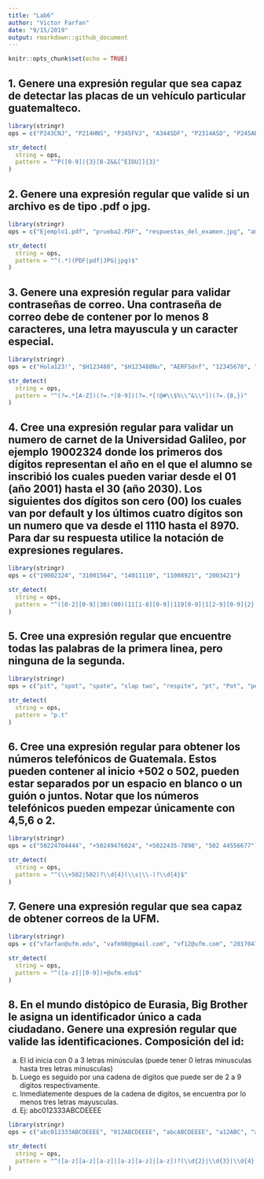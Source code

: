 ```yaml
---
title: "Lab6"
author: "Victor Farfan"
date: "9/15/2019"
output: rmarkdown::github_document
---
```


```r
knitr::opts_chunk$set(echo = TRUE)
```

## 1. Genere una expresión regular que sea capaz de detectar las placas de un vehículo particular guatemalteco.
```r
library(stringr)
ops = c("P243CNJ", "P214HNS", "P345FVJ", "A344SDF", "P2314ASD", "P245ABC")

str_detect(
  string = ops,
  pattern = "^P([0-9]){3}[B-Z&&[^EIOU]]{3}"
)

```

## 2. Genere una expresión regular que valide si un archivo es de tipo .pdf o jpg. 
```r
library(stringr)
ops = c("Ejemplo1.pdf", "prueba2.PDF", "respuestas_del_examen.jpg", "amor.JPG", "hola.hpq")

str_detect(
  string = ops,
  pattern = "^(.*)(PDF|pdf|JPG|jpg)$"
)
```

## 3. Genere una expresión regular para validar contraseñas de correo. Una contraseña de correo debe de contener por lo menos 8 caracteres, una letra mayuscula y un caracter especial.
```r
library(stringr)
ops = c("Hola123!", "$H123488", "$H123488Nu", "AERFSdnf", "12345678", "asdfghjk", "ASDFGHJK", "adfd!!1L", "Datawrangling2019!")

str_detect(
  string = ops,
  pattern = "^(?=.*[A-Z])(?=.*[0-9])(?=.*[!@#\\$%\\^&\\*])(?=.{8,})"
)
```

## 4. Cree una expresión regular para validar un numero de carnet de la Universidad Galileo, por ejemplo 19002324 donde los primeros dos dígitos representan el año en el que el alumno se inscribió los cuales pueden variar desde el 01 (año 2001) hasta el 30 (año 2030). Los siguientes dos dígitos son cero (00) los cuales van por default y los últimos cuatro dígitos son un numero que va desde el 1110 hasta el 8970. Para dar su respuesta utilice la notación de expresiones regulares.
```r
library(stringr)
ops = c("19002324", "31001564", "14011110", "11008921", "2003421")

str_detect(
  string = ops,
  pattern = "^([0-2][0-9]|30)(00)(11[1-8][0-9]|119[0-9]|1[2-9][0-9]{2}|[2-7][0-9]{3}|8[0-8][0-9]{2}|89[0-6][0-9]|8970)$"
)
```

## 5. Cree una expresión regular que encuentre todas las palabras de la primera linea, pero ninguna de la segunda.
```r
library(stringr)
ops = c("pit", "spot", "spate", "slap two", "respite", "pt", "Pot", "peat", "part")

str_detect(
  string = ops,
  pattern = "p.t"
)
```

## 6. Cree una expresión regular para obtener los números telefónicos de Guatemala. Estos pueden contener al inicio +502 o 502, pueden estar separados por un espacio en blanco o un guión o juntos. Notar que los números telefónicos pueden empezar únicamente con 4,5,6 o 2.
```r
library(stringr)
ops = c("50224704444", "+50249476024", "+5022435-7898", "502 44556677")

str_detect(
  string = ops,
  pattern = "^(\\+502|502)?\\d{4}(\\s|\\-)?\\d{4}$"
)
```

## 7. Genere una expresión regular que sea capaz de obtener correos de la UFM.
```r
library(stringr)
ops = c("vfarfan@ufm.edu", "vafm98@gmail.com", "vf12@ufm.com", "20170473@ufm.edu", "@ufm.edu", "v_farfan@ufm.edu")

str_detect(
  string = ops,
  pattern = "^([a-z]|[0-9])+@ufm.edu$"
)
```

## 8. En el mundo distópico de Eurasia, Big Brother le asigna un identificador único a cada ciudadano. Genere una expresión regular que valide las identificaciones. Composición del id: 
 (a) El id inicia con 0 a 3 letras minúsculas (puede tener 0 letras minusculas hasta tres letras minusculas) 
 (b) Luego es seguido por una cadena de digitos que puede ser de 2 a 9 digitos respectivamente. 
 (c) Inmediatemente despues de la cadena de digitos, se encuentra por lo menos tres letras mayusculas. 
 (d) Ej: abc012333ABCDEEEE
```r
library(stringr)
ops = c("abc012333ABCDEEEE", "012ABCDEEEE", "abcABCDEEEE", "a12ABC", "ab123AB", "ABC012333abcdeeee")

str_detect(
  string = ops,
  pattern = "^([a-z][a-z][a-z]|[a-z][a-z]|[a-z])?(\\d{2}|\\d{3}|\\d{4}|\\d{5}|\\d{6}|\\d{7}|\\d{8}|\\d{9})([A-Z]{3,})$"
)
```


